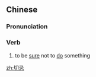 ==Chinese==
{{zh-forms}}

===Pronunciation===
{{zh-pron
|m=qièjì
|c=cit3 gei6
|mn=qz,xm,zz:chhiat-kī/tw,xm,zz:chhiat-khī
|cat=v
}}

===Verb===
{{zh-verb}}

# to be [[sure]] not to [[do]] something

[[zh:切忌]]